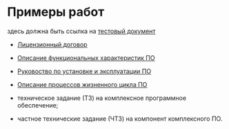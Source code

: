 # Примеры работ

здесь должна быть ссылка на [тестовый документ](./showcases/test-doc.mdx)

- [Лицензионный договор](#)
- [Описание функциональных характеристик ПО](#)
- [Руковоство по установке и эксплуатации ПО](#)
- [Описание процессов жизненного цикла ПО](#)

- техническое задание (ТЗ) на комплексное программное обеспечение;
- частное технические задание (ЧТЗ) на компонент комплексного ПО.